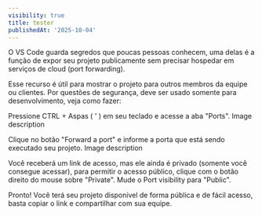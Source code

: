 ```yaml
---
visibility: true
title: tester
publishedAt: '2025-10-04'
---
```





O VS Code guarda segredos que poucas pessoas conhecem, uma delas é a função de expor seu projeto publicamente sem precisar hospedar em serviços de cloud (port forwarding).

Esse recurso é útil para mostrar o projeto para outros membros da equipe ou clientes. Por questões de segurança, deve ser usado somente para desenvolvimento, veja como fazer:

Pressione CTRL + Aspas ( ' ) em seu teclado e acesse a aba "Ports".
Image description

Clique no botão "Forward a port" e informe a porta que está sendo executado seu projeto.
Image description

Você receberá um link de acesso, mas ele ainda é privado (somente você consegue acessar), para permitir o acesso público, clique com o botão direito do mouse sobre "Private". Mude o Port visibility para "Public".

Pronto! Você terá seu projeto disponível de forma pública e de fácil acesso, basta copiar o link e compartilhar com sua equipe.
